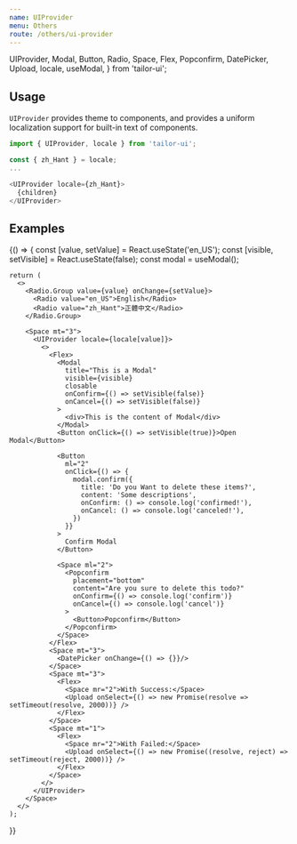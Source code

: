 ```yaml
---
name: UIProvider
menu: Others
route: /others/ui-provider
---
```



  UIProvider,
  Modal,
  Button,
  Radio,
  Space,
  Flex,
  Popconfirm,
  DatePicker,
  Upload,
  locale,
  useModal,
} from 'tailor-ui';

## Usage

`UIProvider` provides theme to components, and provides a uniform localization support for built-in text of components.

```js
import { UIProvider, locale } from 'tailor-ui';

const { zh_Hant } = locale;
...

<UIProvider locale={zh_Hant}>
  {children}
</UIProvider>
```

## Examples

<Playground>
  {() => {
    const [value, setValue] = React.useState('en_US');
    const [visible, setVisible] = React.useState(false);
    const modal = useModal();

    return (
      <>
        <Radio.Group value={value} onChange={setValue}>
          <Radio value="en_US">English</Radio>
          <Radio value="zh_Hant">正體中文</Radio>
        </Radio.Group>

        <Space mt="3">
          <UIProvider locale={locale[value]}>
            <>
              <Flex>
                <Modal
                  title="This is a Modal"
                  visible={visible}
                  closable
                  onConfirm={() => setVisible(false)}
                  onCancel={() => setVisible(false)}
                >
                  <div>This is the content of Modal</div>
                </Modal>
                <Button onClick={() => setVisible(true)}>Open Modal</Button>

                <Button
                  ml="2"
                  onClick={() => {
                    modal.confirm({
                      title: 'Do you Want to delete these items?',
                      content: 'Some descriptions',
                      onConfirm: () => console.log('confirmed!'),
                      onCancel: () => console.log('canceled!'),
                    })
                  }}
                >
                  Confirm Modal
                </Button>

                <Space ml="2">
                  <Popconfirm
                    placement="bottom"
                    content="Are you sure to delete this todo?"
                    onConfirm={() => console.log('confirm')}
                    onCancel={() => console.log('cancel')}
                  >
                    <Button>Popconfirm</Button>
                  </Popconfirm>
                </Space>
              </Flex>
              <Space mt="3">
                <DatePicker onChange={() => {}}/>
              </Space>
              <Space mt="3">
                <Flex>
                  <Space mr="2">With Success:</Space>
                  <Upload onSelect={() => new Promise(resolve => setTimeout(resolve, 2000))} />
                </Flex>
              </Space>
              <Space mt="1">
                <Flex>
                  <Space mr="2">With Failed:</Space>
                  <Upload onSelect={() => new Promise((resolve, reject) => setTimeout(reject, 2000))} />
                </Flex>
              </Space>
            </>
          </UIProvider>
        </Space>
      </>
    );

}}

</Playground>
